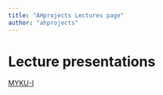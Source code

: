 ```yaml
---
title: "AHprojects Lectures page"
author: "ahprojects"
---
```


# Lecture presentations

[MYKU-I](#myku-i)